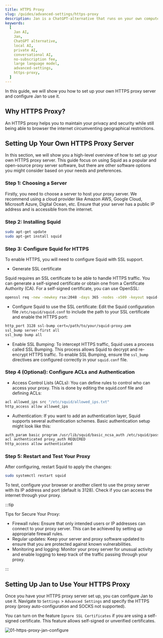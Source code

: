 ```yaml
---
title: HTTPS Proxy
slug: /guides/advanced-settings/https-proxy
description: Jan is a ChatGPT-alternative that runs on your own computer, with a local API server.
keywords:
  [
    Jan AI,
    Jan,
    ChatGPT alternative,
    local AI,
    private AI,
    conversational AI,
    no-subscription fee,
    large language model,
    advanced-settings,
    https-proxy,
  ]
---
```


In this guide, we will show you how to set up your own HTTPS proxy server and configure Jan to use it.

## Why HTTPS Proxy?
An HTTPS proxy helps you to maintain your privacy and security while still being able to browser the internet circumventing geographical restrictions. 

## Setting Up Your Own HTTPS Proxy Server
In this section, we will show you a high-level overview of how to set up your own HTTPS proxy server. This guide focus on using Squid as a popular and open-source proxy server software, but there are other software options you might consider based on your needs and preferences.

### Step 1: Choosing a Server
Firstly, you need to choose a server to host your proxy server. We recommend using a cloud provider like Amazon AWS, Google Cloud, Microsoft Azure, Digital Ocean, etc. Ensure that your server has a public IP address and is accessible from the internet.

### Step 2: Installing Squid
```bash
sudo apt-get update
sudo apt-get install squid
```

### Step 3: Configure Squid for HTTPS

To enable HTTPS, you will need to configure Squid with SSL support.

- Generate SSL certificate

Squid requires an SSL certificate to be able to handle HTTPS traffic. You can generate a self-signed certificate or obtain one from a Certificate Authority (CA). For a self-signed certificate, you can use OpenSSL:

```bash
openssl req -new -newkey rsa:2048 -days 365 -nodes -x509 -keyout squid-proxy.pem -out squid-proxy.pem
```

- Configure Squid to use the SSL certificate: Edit the Squid configuration file `/etc/squid/squid.conf` to include the path to your SSL certificate and enable the HTTPS port:

```bash
http_port 3128 ssl-bump cert=/path/to/your/squid-proxy.pem
ssl_bump server-first all
ssl_bump bump all
```

- Enable SSL Bumping: To intercept HTTPS traffic, Squid uses a process called SSL Bumping. This process allows Squid to decrypt and re-encrypt HTTPS traffic. To enable SSL Bumping, ensure the `ssl_bump` directives are configured correctly in your `squid.conf` file.

### Step 4 (Optional): Configure ACLs and Authentication

- Access Control Lists (ACLs): You can define rules to control who can access your proxy. This is done by editing the squid.conf file and defining ACLs:

```bash
acl allowed_ips src "/etc/squid/allowed_ips.txt"
http_access allow allowed_ips
```

- Authentication: If you want to add an authentication layer, Squid supports several authentication schemes. Basic authentication setup might look like this:

```bash
auth_param basic program /usr/lib/squid/basic_ncsa_auth /etc/squid/passwords
acl authenticated proxy_auth REQUIRED
http_access allow authenticated
```

### Step 5: Restart and Test Your Proxy

After configuring, restart Squid to apply the changes:

```bash
sudo systemctl restart squid
```

To test, configure your browser or another client to use the proxy server with its IP address and port (default is 3128). Check if you can access the internet through your proxy.

:::tip

Tips for Secure Your Proxy:
- Firewall rules: Ensure that only intended users or IP addresses can connect to your proxy server. This can be achieved by setting up appropriate firewall rules.
- Regular updates: Keep your server and proxy software updated to ensure that you are protected against known vulnerabilities.
- Monitoring and logging: Monitor your proxy server for unusual activity and enable logging to keep track of the traffic passing through your proxy.

::: 

## Setting Up Jan to Use Your HTTPS Proxy

Once you have your HTTPS proxy server set up, you can configure Jan to use it. Navigate to `Settings` > `Advanced Settings` and specify the HTTPS proxy (proxy auto-configuration and SOCKS not supported).

You can turn on the feature `Ignore SSL Certificates` if you are using a self-signed certificate. This feature allows self-signed or unverified certificates.

![01-https-proxy-jan-configure](./assets/01-https-proxy-jan-configure.png)